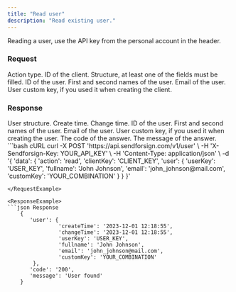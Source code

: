 ```yaml
---
title: "Read user"
description: "Read existing user."
---
```


Reading a user, use the API key from the personal account in the header.

### Request

<ParamField body="action" type="string" required>
  Action type.
</ParamField>

<ParamField body="clientKey" type="string" required>
  ID of the client.
</ParamField>

<ParamField body="client" type="string" required>
  Structure, at least one of the fields must be filled.

  <Expandable title="child attribute">

  <ParamField body="userKey" type="string">
    ID of the user.  
  </ParamField>

  <ParamField body="fullname" type="string">
    First and second names of the user.  
  </ParamField>

  <ParamField body="email" type="string">
    Email of the user.  
  </ParamField>

  <ParamField body="customKey" type="string">
    User custom key, if you used it when creating the client.
  </ParamField>

  </Expandable>

</ParamField>

### Response

  <ResponseField name="user" type="string">
    User structure.

  <Expandable title="child attribute">

  <ResponseField name="createTime" type="string">
    Create time.
  </ResponseField>

  <ResponseField name="changeTime" type="string">
    Change time.
  </ResponseField>

  <ResponseField name="userKey" type="string">
    ID of the user.
  </ResponseField>

  <ResponseField name="fullname" type="string">
    First and second names of the user.
  </ResponseField>

  <ResponseField name="email" type="string">
    Email of the user.
  </ResponseField>

  <ResponseField name="customKey" type="string">
    User custom key, if you used it when creating the user.
  </ResponseField>

  </Expandable>

  </ResponseField>

<ResponseField name="code" type="string">
  The code of the answer.
</ResponseField>

<ResponseField name="message" type="string">
  The message of the answer.
</ResponseField>

<RequestExample>
```bash cURL
curl -X POST 'https://api.sendforsign.com/v1/user' \
     -H 'X-Sendforsign-Key: YOUR_API_KEY' \
     -H 'Content-Type: application/json' \
     -d '{ 
		  'data': {
				   'action': 'read',
				   'clientKey': 'CLIENT_KEY',
				   'user': {
							  'userKey': 'USER_KEY',
							  'fullname': 'John Johnson',
							  'email': 'john_johnson@mail.com', 
							  'customKey': 'YOUR_COMBINATION'
						     }
				  }
       }'

```
</RequestExample>

<ResponseExample>
```json Response
	{
       'user': {
                'createTime': '2023-12-01 12:18:55',
				'changeTime': '2023-12-01 12:18:55',
                'userKey': 'USER_KEY', 
				'fullname': 'John Johnson',
    		    'email': 'john_johnson@mail.com', 
				'customKey': 'YOUR_COMBINATION'
		},
       'code': '200',
       'message': 'User found'
    } 


```
</ResponseExample>
